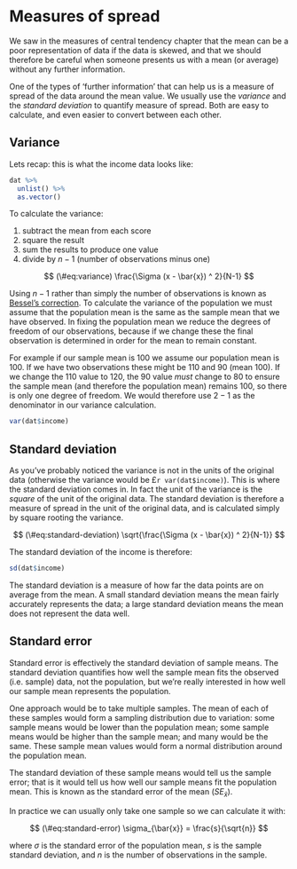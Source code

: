 # Measures of spread

We saw in the measures of central tendency chapter that the mean can be a poor representation of data if the data is skewed, and that we should therefore be careful when someone presents us with a mean (or average) without any further information.

One of the types of 'further information' that can help us is a measure of spread of the data around the mean value.
We usually use the *variance* and the *standard deviation* to quantify measure of spread.
Both are easy to calculate, and even easier to convert between each other.


## Variance

Lets recap: this is what the income data looks like:

```r
dat %>% 
  unlist() %>% 
  as.vector()
```

To calculate the variance:

1. subtract the mean from each score
1. square the result
1. sum the results to produce one value
1. divide by $n - 1$ (number of observations minus one)

$$
(\#eq:variance)
\frac{\Sigma (x - \bar{x}) ^ 2}{N-1}
$$

Using $n - 1$ rather than simply the number of observations is known as [Bessel's correction](https://en.wikipedia.org/wiki/Bessel%27s_correction).
To calculate the variance of the population we must assume that the population mean is the same as the sample mean that we have observed.
In fixing the population mean we reduce the degrees of freedom of our observations, because if we change these the final observation is determined in order for the mean to remain constant.

For example if our sample mean is 100 we assume our population mean is 100.
If we have two observations these might be 110 and 90 (mean 100).
If we change the 110 value to 120, the 90 value *must* change to 80 to ensure the sample mean (and therefore the population mean) remains 100, so there is only one degree of freedom.
We would therefore use $2 - 1$ as the denominator in our variance calculation.

```r
var(dat$income)
```


## Standard deviation

As you've probably noticed the variance is not in the units of the original data (otherwise the variance would be £`r var(dat$income)`).
This is where the standard deviation comes in.
In fact the unit of the variance is the *square* of the unit of the original data.
The standard deviation is therefore a measure of spread in the unit of the original data, and is calculated simply by square rooting the variance.

$$
(\#eq:standard-deviation)
\sqrt{\frac{\Sigma (x - \bar{x}) ^ 2}{N-1}}
$$

The standard deviation of the income is therefore:

```r
sd(dat$income)
```

The standard deviation is a measure of how far the data points are on average from the mean.
A small standard deviation means the mean fairly accurately represents the data; a large standard deviation means the mean does not represent the data well.


## Standard error

Standard error is effectively the standard deviation of sample means.
The standard deviation quantifies how well the sample mean fits the observed (i.e. sample) data, not the population, but we're really interested in how well our sample mean represents the population.

One approach would be to take multiple samples.
The mean of each of these samples would form a sampling distribution due to variation: some sample means would be lower than the population mean; some sample means would be higher than the sample mean; and many would be the same.
These sample mean values would form a normal distribution around the population mean.

The standard deviation of these sample means would tell us the sample error; that is it would tell us how well our sample means fit the population mean.
This is known as the standard error of the mean ($SE_{\bar{x}}$).

In practice we can usually only take one sample so we can calculate it with:

$$
(\#eq:standard-error)
\sigma_{\bar{x}} = \frac{s}{\sqrt{n}}
$$

where $\sigma$ is the standard error of the population mean, $s$ is the sample standard deviation, and $n$ is the number of observations in the sample.
